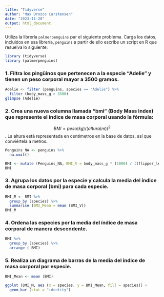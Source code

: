 ```yaml
---
title: "Tidyverse"
author: "Max Orozco Carstensen"
date: "2023-11-20"
output: html_document
---
```


Utiliza la librería `palmerpenguins` par el siguiente problema. Carga los datos, incluidos en esa librería, `penguins` a partir de ello escribe un script en R que resuelva lo siguiente:

```r
library (tidyverse) 
library (palmerpenguins)
```

### 1. Filtra los pingüinos que pertenecen a la especie "Adelie" y tienen un peso corporal mayor a 3500 gramos.

```r
Adelie <- filter (penguins, species == "Adelie") %>%
  filter (body_mass_g > 3500)
glimpse (Adelie)
```

### 2. Crea una nueva columna llamada "bmi" (Body Mass Index) que represente el índice de masa corporal usando la fórmula:

$$ BMI = peso (kg) / (altura (m))^2$$. La altura está representada en centímetros en la base de datos, así que conviértela a metros.

```r
Penguins_NA <- penguins %>%
  na.omit()

BMI <- mutate (Penguins_NA, BMI_V = body_mass_g * (1000) / ((flipper_length_mm * (1000)^2)))
BMI
```

### 3. Agrupa los datos por la especie y calcula la media del índice de masa corporal (bmi) para cada especie.

```r
BMI_M <- BMI %>% 
  group_by (species) %>% 
  summarise (BMI_Mean = mean (BMI_V))
BMI_M
```

### 4. Ordena las especies por la media del índice de masa corporal de manera descendente.

```r
BMI %>% 
  group_by (species) %>%
  arrange (-BMI)
```

### 5. Realiza un diagrama de barras de la media del índice de masa corporal por especie.

```r
BMI_Mean <- mean (BMI)

ggplot (BMI_M, aes (x = species, y = BMI_Mean, fill = species)) + 
  geom_bar (stat = "identity")
```
